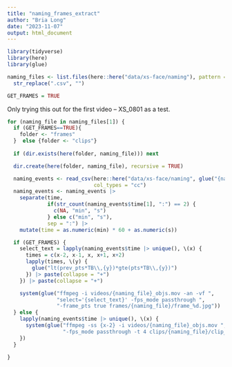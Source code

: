 ```yaml
---
title: "naming_frames_extract"
author: "Bria Long"
date: "2023-11-07"
output: html_document
---
```


```r
library(tidyverse)
library(here)
library(glue)

naming_files <- list.files(here::here("data/xs-face/naming"), pattern = "*.csv") |>
  str_replace(".csv", "")

GET_FRAMES = TRUE
```

Only trying this out for the first video -- XS_0801 as a test.
```r
for (naming_file in naming_files[1]) {
  if (GET_FRAMES==TRUE){
    folder <- "frames"
  }  else {folder <- "clips"}
  
  if (dir.exists(here(folder, naming_file))) next

  dir.create(here(folder, naming_file), recursive = TRUE)

  naming_events <- read_csv(here::here("data/xs-face/naming", glue("{naming_file}.csv")),
                            col_types = "cc")
  naming_events <- naming_events |>
    separate(time,
             if(str_count(naming_events$time[1], ":") == 2) {
               c(NA, "min", "s")
             } else c("min", "s"),
             sep = ":") |>
    mutate(time = as.numeric(min) * 60 + as.numeric(s))

  if (GET_FRAMES) {
    select_text = lapply(naming_events$time |> unique(), \(x) {
      times = c(x-2, x-1, x, x+1, x+2)
      lapply(times, \(y) {
        glue("lt(prev_pts*TB\\,{y})*gte(pts*TB\\,{y})")
      }) |> paste(collapse = "+")
    }) |> paste(collapse = "+")

    system(glue("ffmpeg -i videos/{naming_file}_objs.mov -an -vf ",
                "select='{select_text}' -fps_mode passthrough ",
                "-frame_pts true frames/{naming_file}/frame_%d.jpg"))
  } else {
    lapply(naming_events$time |> unique(), \(x) {
      system(glue("ffmpeg -ss {x-2} -i videos/{naming_file}_objs.mov ",
                  "-fps_mode passthrough -t 4 clips/{naming_file}/clip_{x}.mov"))
    })
  }

}
```
